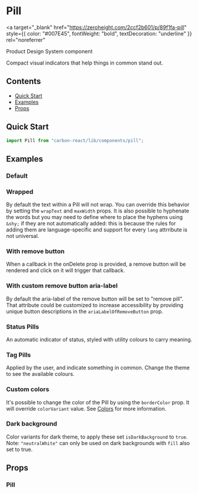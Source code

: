 

<Meta of={PillStories} />

# Pill

<a
  target="_blank"
  href="https://zeroheight.com/2ccf2b601/p/89f1fa-pill"
  style={{ color: "#007E45", fontWeight: "bold", textDecoration: "underline" }}
  rel="noreferrer"
>
  Product Design System component
</a>

Compact visual indicators that help things in common stand out.

## Contents

- [Quick Start](#quick-start)
- [Examples](#examples)
- [Props](#props)

## Quick Start

```javascript
import Pill from "carbon-react/lib/components/pill";
```

## Examples

### Default

<Canvas of={PillStories.Default} />

### Wrapped

By default the text within a Pill will not wrap. You can override this behavior by setting the `wrapText`
and `maxWidth` props. It is also possible to hyphenate the words but you may need to define where to place
the hyphens using `&shy;` if they are not automatically added: this is because the rules for adding them are
language-specific and support for every `lang` attrribute is not universal.

<Canvas of={PillStories.Wrapped} />

### With remove button

When a callback in the onDelete prop is provided, a remove button will be rendered
and click on it will trigger that callback.

<Canvas of={PillStories.WithRemoveButton} />

### With custom remove button aria-label

By default the aria-label of the remove button will be set to "remove pill".
That attribute could be customized to increase accessibility by providing unique button descriptions
in the `ariaLabelOfRemoveButton` prop.

<Canvas of={PillStories.WithCustomRemoveButtonAriaLabel} />

### Status Pills

An automatic indicator of status, styled with utility colours to carry meaning.

<Canvas of={PillStories.Status} />

### Tag Pills

Applied by the user, and indicate something in common. Change the theme to see the available colours.

<Canvas of={PillStories.Tag} />

### Custom colors

It's possible to change the color of the Pill by using the `borderColor` prop. It will override `colorVariant` value.
See [Colors](../?path=/docs/documentation-colors--docs) for more information.

<Canvas of={PillStories.CustomColors} />

### Dark background

Color variants for dark theme, to apply these set `isDarkBackground` to `true`.
Note: `"neutralWhite"` can only be used on dark backgrounds with `fill` also set to true.

<Canvas of={PillStories.DarkBackground} />

## Props

### Pill

<ArgTypes of={PillStories} />
